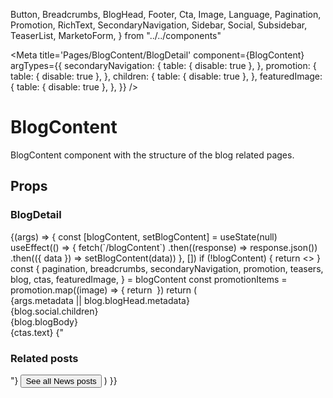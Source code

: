   Button,
  Breadcrumbs,
  BlogHead,
  Footer,
  Cta,
  Image,
  Language,
  Pagination,
  Promotion,
  RichText,
  SecondaryNavigation,
  Sidebar,
  Social,
  Subsidebar,
  TeaserList,
  MarketoForm,
} from "../../components"


<Meta
  title='Pages/BlogContent/BlogDetail'
  component={BlogContent}
  argTypes={{
    secondaryNavigation: {
      table: { disable: true },
    },
    promotion: {
      table: { disable: true },
    },
    children: {
      table: { disable: true },
    },
    featuredImage: {
      table: { disable: true },
    },
  }}
/>

# BlogContent

BlogContent component with the structure of the blog related pages.

## Props

<Props of={BlogContent} />

### BlogDetail

<Preview>
  <Story name='BlogDetail'>
    {(args) => {
      const [blogContent, setBlogContent] = useState(null)
      useEffect(() => {
        fetch(`/blogContent`)
          .then((response) => response.json())
          .then(({ data }) => setBlogContent(data))
      }, [])
      if (!blogContent) {
        return <></>
      }
      const {
        pagination,
        breadcrumbs,
        secondaryNavigation,
        promotion,
        teasers,
        blog,
        ctas,
        featuredImage,
      } = blogContent
      const promotionItems = promotion.map((image) => {
        return <Image className='mb-2' key={image.src} {...image} />
      })
      return (
        <LocationProvider>
          <BlogContent
            secondaryNavigation={secondaryNavigation}
            featuredImage={featuredImage}
            sidebarItems={[promotionItems, ...sidebarItems]}
          >
            <article className='ml-5 mr-4 pb-5'>
              <BlogHead title={args.title || blog.blogHead.title}>
                <BlogHead.AvatarGroup
                  avatars={blog.blogHead.avatars.slice(0, args.avatars)}
                />
                <BlogHead.Metadata>
                  {args.metadata || blog.blogHead.metadata}
                </BlogHead.Metadata>
              </BlogHead>
              <div className='py-1'>
                <Social items={blog.social.items}>{blog.social.children}</Social>
              </div>
              <RichText className='my-4'>{blog.blogBody}</RichText>
            </article>
            <Cta className='mb-10 ml-5 mr-4' ctas={ctas.ctas.slice(0, 1)}>
              {ctas.text}
            </Cta>
            <RichText className='my-2.5 ml-5 mr-4'>
              {"<h3>Related posts</h3>"}
            </RichText>
            <TeaserList className='mx-4' items={teasers} />
            <Button className='ml-5 mr-4 mb-2'>See all News posts</Button>
          </BlogContent>
        </LocationProvider>
      )
    }}
  </Story>
</Preview>
